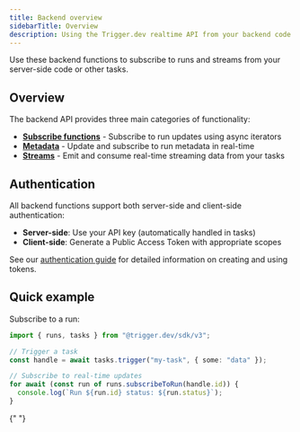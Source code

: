 ```yaml
---
title: Backend overview
sidebarTitle: Overview
description: Using the Trigger.dev realtime API from your backend code
---
```



Use these backend functions to subscribe to runs and streams from your server-side code or other tasks.

## Overview

The backend API provides three main categories of functionality:

- **[Subscribe functions](/realtime/backend/subscribe)** - Subscribe to run updates using async iterators
- **[Metadata](/realtime/backend/metadata)** - Update and subscribe to run metadata in real-time
- **[Streams](/realtime/backend/streams)** - Emit and consume real-time streaming data from your tasks

## Authentication

All backend functions support both server-side and client-side authentication:

- **Server-side**: Use your API key (automatically handled in tasks)
- **Client-side**: Generate a Public Access Token with appropriate scopes

See our [authentication guide](/realtime/auth) for detailed information on creating and using tokens.

## Quick example

Subscribe to a run:

```ts
import { runs, tasks } from "@trigger.dev/sdk/v3";

// Trigger a task
const handle = await tasks.trigger("my-task", { some: "data" });

// Subscribe to real-time updates
for await (const run of runs.subscribeToRun(handle.id)) {
  console.log(`Run ${run.id} status: ${run.status}`);
}
```

<RealtimeExamplesCards />{" "}
